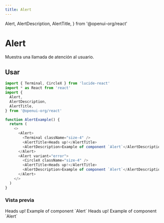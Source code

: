 ```yaml
---
title: Alert
---
```


  Alert,
  AlertDescription,
  AlertTitle,
} from '@openui-org/react'

# Alert

Muestra una llamada de atención al usuario.

## Usar

```js
import { Terminal, CircleX } from 'lucide-react'
import * as React from 'react'
import {
  Alert,
  AlertDescription,
  AlertTitle,
} from '@openui-org/react'

function AlertExample() {
  return (
    <>
      <Alert>
        <Terminal className="size-4" />
        <AlertTitle>Heads up!</AlertTitle>
        <AlertDescription>Example of component `Alert`</AlertDescription>
      </Alert>
      <Alert variant="error">
        <CircleX className="size-4" />
        <AlertTitle>Heads up!</AlertTitle>
        <AlertDescription>Example of component `Alert`</AlertDescription>
      </Alert>
    </>
  )
}
```

### Vista previa

<Preview className="flex-col">
  <Alert>
    <Terminal className="size-4" />
    <AlertTitle>Heads up!</AlertTitle>
    <AlertDescription>Example of component `Alert`</AlertDescription>
  </Alert>
  <Alert variant="error">
    <CircleX className="size-4" />
    <AlertTitle>Heads up!</AlertTitle>
    <AlertDescription>Example of component `Alert`</AlertDescription>
  </Alert>
</Preview>
